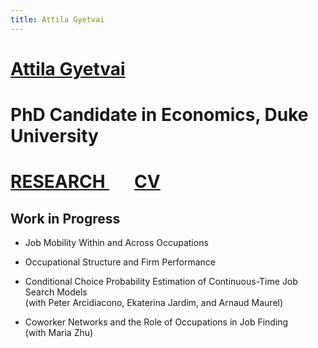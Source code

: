 ```yaml
---
title: Attila Gyetvai
---
```

<h1 class=name>   <a href="index.html" class=name> Attila Gyetvai </a> </h1>
<h1 class=affil>  PhD Candidate in Economics, Duke University </h1>
<h1 class=navbar> <a href="research.html" class=name> RESEARCH </a> &nbsp; &nbsp; &nbsp; <a href="CV_AttilaGyetvai.pdf" class=name> CV </a> </h1>

<!--
## Working Papers

<ul>
  <li> 
  <p class=papertitle> <a href="ojs.pdf"> <b> Occupational Job Search </b> </a> </p>
  <p class=paperdet> <i> Abstract: </i> 
  This paper develops a parsimonious framework for modeling job search in occupationally segmented labor markets. I start by documenting that patterns of job-to-job and unemployment-to-job flows vary substantially across occupations. Canonical job search models with homogeneous search frictions cannot explain these job flows, as the simulated patterns would look identical for all occupations. In contrast, my framework allows for heterogeneity in search frictions within and across occupations. I build a job search model in which workers may either climb one of many job ladders, each of which represents an occupation with wage levels as rungs, or may jump from one ladder to another. The heterogeneity in search frictions explodes with the addition of occupations, which poses a challenge for identification and estimation. I overcome this challenge by introducing preference shocks to job search which tie the structural parameters of the model to conditional choice probabilities of accepting offers. On top of search frictions and preference shocks, occupational job flow patterns may also arise from compensating differentials and switching costs, and may differ across unobserved worker types. Taking my model to rich administrative data from Hungary, I show that occupational heterogeneity in search frictions, compensating differentials, and switching costs explains the observed job flows. The general framework in this paper is readily applicable to model job search in arbitrarily segmented labor markets.
  </p> </li>
  
  <li> 
  <p class=papertitle> <a href="ccp-cont.pdf"> <b> Conditional Choice Probability Estimation of Continuous-Time Job Search Models </b> </a> </br>
  with Peter Arcidiacono, Ekaterina Jardim, and Arnaud Maurel </p>
  <p class=paperdet> <i> Abstract: </i> 
  In this paper we propose a new method to estimate continuous-time job search models. Our approach is based on an adaptation of the conditional choice probability estimation methods to a continuous time job search environment. To do so, the proposed framework incorporates preference shocks into the search framework, resulting in a tight connection between value functions and conditional choice probabilities. A key advantage of the proposed approach relative to standard estimation methods for continuous-time job search models is computational. In particular, this makes it possible to estimate rich nonstationary job search models without having to solve any differential equation, and in some cases even avoiding any optimization. We apply our method to analyze the effect of unemployment benefit expiration on the duration of unemployment using rich longitudinal data from Hungarian administrative records.
  </p> </li>
</ul>
-->

## Work in Progress
<ul>
  <li> 
  <p class=papertitle> Job Mobility Within and Across Occupations </p>
  </li>
  
  <li> 
  <p class=papertitle> Occupational Structure and Firm Performance </p>
  </li>
  
  <li> 
  <p class=papertitle> Conditional Choice Probability Estimation of Continuous-Time Job Search Models <br/>
  (with Peter Arcidiacono, Ekaterina Jardim, and Arnaud Maurel) </p>
  </li>
  
  <li> 
  <p class=papertitle> Coworker Networks and the Role of Occupations in Job Finding <br/>
  (with Maria Zhu) </p>
  </li>
</ul>


##

